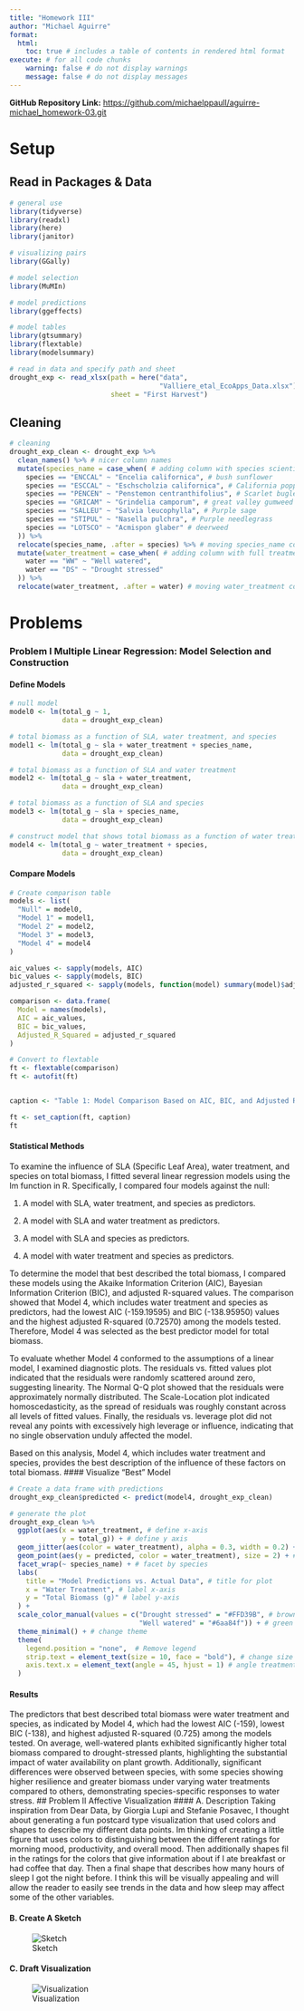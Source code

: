 ```yaml
---
title: "Homework III"
author: "Michael Aguirre"
format:
  html: 
    toc: true # includes a table of contents in rendered html format
execute: # for all code chunks
    warning: false # do not display warnings
    message: false # do not display messages
---
```


**GitHub Repository Link:** <https://github.com/michaelppaull/aguirre-michael_homework-03.git>

# Setup

## Read in Packages & Data

```r
# general use
library(tidyverse)
library(readxl)
library(here)
library(janitor)

# visualizing pairs
library(GGally)

# model selection
library(MuMIn)

# model predictions
library(ggeffects)

# model tables
library(gtsummary)
library(flextable)
library(modelsummary)

# read in data and specify path and sheet
drought_exp <- read_xlsx(path = here("data", 
                                     "Valliere_etal_EcoApps_Data.xlsx"),
                         sheet = "First Harvest")
```

## Cleaning

```r
# cleaning
drought_exp_clean <- drought_exp %>% 
  clean_names() %>% # nicer column names
  mutate(species_name = case_when( # adding column with species scientific names
    species == "ENCCAL" ~ "Encelia californica", # bush sunflower
    species == "ESCCAL" ~ "Eschscholzia californica", # California poppy
    species == "PENCEN" ~ "Penstemon centranthifolius", # Scarlet bugler
    species == "GRICAM" ~ "Grindelia camporum", # great valley gumweed
    species == "SALLEU" ~ "Salvia leucophylla", # Purple sage
    species == "STIPUL" ~ "Nasella pulchra", # Purple needlegrass
    species == "LOTSCO" ~ "Acmispon glaber" # deerweed
  )) %>% 
  relocate(species_name, .after = species) %>% # moving species_name column after species
  mutate(water_treatment = case_when( # adding column with full treatment names
    water == "WW" ~ "Well watered",
    water == "DS" ~ "Drought stressed"
  )) %>% 
  relocate(water_treatment, .after = water) # moving water_treatment column after water
```

# Problems

### Problem I Multiple Linear Regression: Model Selection and Construction

#### Define Models

```r
# null model
model0 <- lm(total_g ~ 1,
             data = drought_exp_clean)

# total biomass as a function of SLA, water treatment, and species
model1 <- lm(total_g ~ sla + water_treatment + species_name, 
             data = drought_exp_clean)

# total biomass as a function of SLA and water treatment
model2 <- lm(total_g ~ sla + water_treatment,
             data = drought_exp_clean)

# total biomass as a function of SLA and species
model3 <- lm(total_g ~ sla + species_name,
             data = drought_exp_clean)

# construct model that shows total biomass as a function of water treatment and species
model4 <- lm(total_g ~ water_treatment + species,
             data = drought_exp_clean)
```

#### Compare Models

```r
# Create comparison table
models <- list(
  "Null" = model0,
  "Model 1" = model1,
  "Model 2" = model2,
  "Model 3" = model3,
  "Model 4" = model4
)

aic_values <- sapply(models, AIC)
bic_values <- sapply(models, BIC)
adjusted_r_squared <- sapply(models, function(model) summary(model)$adj.r.squared)

comparison <- data.frame(
  Model = names(models),
  AIC = aic_values,
  BIC = bic_values,
  Adjusted_R_Squared = adjusted_r_squared
)

# Convert to flextable
ft <- flextable(comparison)
ft <- autofit(ft)


caption <- "Table 1: Model Comparison Based on AIC, BIC, and Adjusted R-Squared Values.The table compares five models predicting total biomass (total_g) based on different predictors: SLA (Specific Leaf Area), water treatment, and species. The columns present the model names, Akaike Information Criterion (AIC), Bayesian Information Criterion (BIC), and adjusted R-squared values for each model. Lower AIC and BIC values indicate better model performance, while higher adjusted R-squared values suggest better explanatory power."

ft <- set_caption(ft, caption)
ft
```

#### Statistical Methods

To examine the influence of SLA (Specific Leaf Area), water treatment, and species on total biomass, I fitted several linear regression models using the lm function in R. Specifically, I compared four models against the null:

1.  A model with SLA, water treatment, and species as predictors.

2.  A model with SLA and water treatment as predictors.

3.  A model with SLA and species as predictors.

4.  A model with water treatment and species as predictors.

To determine the model that best described the total biomass, I compared these models using the Akaike Information Criterion (AIC), Bayesian Information Criterion (BIC), and adjusted R-squared values. The comparison showed that Model 4, which includes water treatment and species as predictors, had the lowest AIC (-159.19595) and BIC (-138.95950) values and the highest adjusted R-squared (0.72570) among the models tested. Therefore, Model 4 was selected as the best predictor model for total biomass.

To evaluate whether Model 4 conformed to the assumptions of a linear model, I examined diagnostic plots. The residuals vs. fitted values plot indicated that the residuals were randomly scattered around zero, suggesting linearity. The Normal Q-Q plot showed that the residuals were approximately normally distributed. The Scale-Location plot indicated homoscedasticity, as the spread of residuals was roughly constant across all levels of fitted values. Finally, the residuals vs. leverage plot did not reveal any points with excessively high leverage or influence, indicating that no single observation unduly affected the model.

Based on this analysis, Model 4, which includes water treatment and species, provides the best description of the influence of these factors on total biomass. \#### Visualize "Best" Model

```r
# Create a data frame with predictions
drought_exp_clean$predicted <- predict(model4, drought_exp_clean) 

# generate the plot
drought_exp_clean %>% 
  ggplot(aes(x = water_treatment, # define x-axis
             y = total_g)) + # define y axis
  geom_jitter(aes(color = water_treatment), alpha = 0.3, width = 0.2) +  # jittered underlying data points
  geom_point(aes(y = predicted, color = water_treatment), size = 2) + # plot model 4 predictions
  facet_wrap(~ species_name) + # facet by species
  labs(
    title = "Model Predictions vs. Actual Data", # title for plot
    x = "Water Treatment", # label x-axis
    y = "Total Biomass (g)" # label y-axis
  ) +
  scale_color_manual(values = c("Drought stressed" = "#FFD39B", # brown dried out color to drought stressed
                                "Well watered" = "#6aa84f")) + # green lush color for well watered
  theme_minimal() + # change theme 
  theme(
    legend.position = "none",  # Remove legend
    strip.text = element_text(size = 10, face = "bold"), # change size of species names and make bold
    axis.text.x = element_text(angle = 45, hjust = 1) # angle treatment so that its easy to read
  )
```

#### Results

The predictors that best described total biomass were water treatment and species, as indicated by Model 4, which had the lowest AIC (-159), lowest BIC (-138), and highest adjusted R-squared (0.725) among the models tested. On average, well-watered plants exhibited significantly higher total biomass compared to drought-stressed plants, highlighting the substantial impact of water availability on plant growth. Additionally, significant differences were observed between species, with some species showing higher resilience and greater biomass under varying water treatments compared to others, demonstrating species-specific responses to water stress. \## Problem II Affective Visualization \#### A. Description Taking inspiration from Dear Data, by Giorgia Lupi and Stefanie Posavec, I thought about generating a fun postcard type visualization that used colors and shapes to describe my different data points. Im thinking of creating a little figure that uses colors to distinguishing between the different ratings for morning mood, productivity, and overall mood. Then additionally shapes fil in the ratings for the colors that give information about if I ate breakfast or had coffee that day. Then a final shape that describes how many hours of sleep I got the night before. I think this will be visually appealing and will allow the reader to easily see trends in the data and how sleep may affect some of the other variables.

#### B. Create A Sketch

![Sketch](images/viz_sketch.png)

#### C. Draft Visualization

![Visualization](images/viz_full.png)
